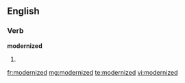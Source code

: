 ==English==

===Verb===
'''modernized'''

# {{past of|[[modernize]]}}

[[fr:modernized]]
[[mg:modernized]]
[[te:modernized]]
[[vi:modernized]]
